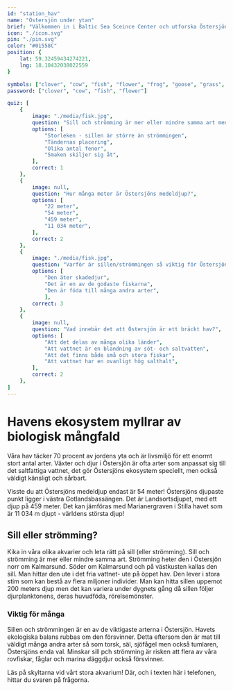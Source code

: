 ```yaml
---
id: "station_hav"
name: "Östersjön under ytan"
brief: "Välkommen in i Baltic Sea Sceince Center och utforska Östersjöns mångfald av växter och djur, som tillsammans utgör byggstenarna i havets marina ekosystem."
icon: "./icon.svg"
pin: "./pin.svg"
color: "#01558C"
position: {
    lat: 59.32459434274221,
    lng: 18.10432038022559
}

symbols: ["clover", "cow", "fish", "flower", "frog", "goose", "grass", "leaf", "woods"]
password: ["clover", "cow", "fish", "flower"]

quiz: [
    {
        image: "./media/fisk.jpg",
        question: "Sill och strömming är mer eller mindre samma art men det finns en huvudsaklig skillnad - vilken?",
        options: [
            "Storleken - sillen är större än strömmingen",
            "Tändernas placering",
            "Olika antal fenor",
            "Smaken skiljer sig åt",
        ],
        correct: 1
    },
    {
        image: null,
        question: "Hur många meter är Östersjöns medeldjup?",
        options: [
            "22 meter",
            "54 meter",
            "459 meter",
            "11 034 meter",
        ],
        correct: 2
    },
    {
        image: "./media/fisk.jpg",
        question: "Varför är sillen/strömmingen så viktig för Östersjöns ekosystem?",
        options: [
            "Den äter skadedjur",
            "Det är en av de godaste fiskarna",
            "Den är föda till många andra arter",
            ],
        correct: 3
    },
    {
        image: null,
        question: "Vad innebär det att Östersjön är ett bräckt hav?",
        options: [
            "Att det delas av många olika länder",
            "Att vattnet är en blandning av söt- och saltvatten",
            "Att det finns både små och stora fiskar",
            "Att vattnet har en ovanligt hög salthalt",
        ],
        correct: 2
    },
]
---
```


# Havens ekosystem myllrar av biologisk mångfald
Våra hav täcker 70 procent av jordens yta och är livsmiljö för ett enormt stort antal arter. Växter och djur i Östersjön är ofta arter som anpassat sig till det saltfattiga vattnet, det gör Östersjöns ekosystem speciellt, men också väldigt känsligt och sårbart.

Visste du att Östersjöns medeldjup endast är 54 meter! Östersjöns djupaste punkt ligger i västra Gotlandsbassängen. Det är Landsortsdjupet, med ett djup på 459 meter. Det kan jämföras med Marianergraven i Stilla havet som är 11 034 m djupt - världens största djup!

## Sill eller strömming?
Kika in våra olika akvarier och leta rätt på sill (eller strömming). Sill och strömming är mer eller mindre samma art. Strömming heter den i Östersjön norr om Kalmarsund. Söder om Kalmarsund och på västkusten kallas den sill. Man hittar den ute i det fria vattnet- ute på öppet hav. Den lever i stora stim som kan bestå av flera miljoner individer. Man kan hitta sillen uppemot 200 meters djup men det kan variera under dygnets gång då sillen följer djurplanktonens, deras huvudföda, rörelsemönster. 

### Viktig för många
Sillen och strömmingen är en av de viktigaste arterna i Östersjön. Havets ekologiska balans rubbas om den försvinner. Detta eftersom den är mat till väldigt många andra arter så som torsk, säl, sjöfågel men också tumlaren, Östersjöns enda val. Minskar sill pch strömming är risken att flera av våra rovfiskar, fåglar och marina däggdjur också försvinner.

Läs på skyltarna vid vårt stora akvarium! Där, och i texten här i telefonen, hittar du svaren på frågorna.
